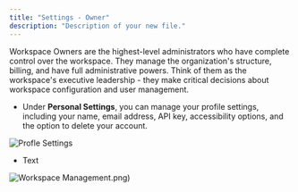 ```yaml
---
title: "Settings - Owner"
description: "Description of your new file."
---
```


Workspace Owners are the highest-level administrators who have complete control over the workspace. They manage the organization's structure, billing, and have full administrative powers. Think of them as the workspace's executive leadership - they make critical decisions about workspace configuration and user management.

- Under **Personal Settings**, you can manage your profile settings, including your name, email address, API key, accessibility options, and the option to delete your account.

![Profle Settings](/Settings-accountsettings\(14\).png)

- Text

![Workspace Management](/owner1).png)


